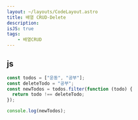 ```yaml
---
layout: ~/layouts/CodeLayout.astro
title: 배열 CRUD-Delete
description: 
isJS: true
tags:
	- 배열CRUD
---
```


## js

```js
const todos = ["운동", "공부"];
const deleteTodo = "공부";
const newTodos = todos.filter(function (todo) {
  return todo !== deleteTodo;
});

console.log(newTodos);
```
